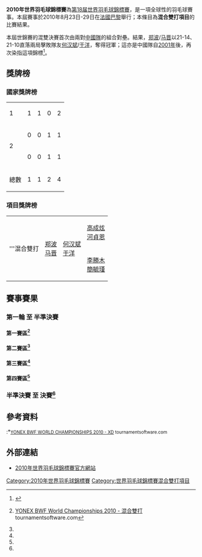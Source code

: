 {{noteTA|G1=Badminton}}
{{2010年世界羽毛球錦標賽}}
'''2010年世界羽毛球錦標賽'''為[[2010年世界羽毛球錦標賽|第18届世界羽毛球錦標賽]]，是一項全球性的羽毛球賽事。本屆賽事於2010年8月23日-29日在[[法國|法國]][[巴黎|巴黎]]舉行；本條目為'''混合雙打項目'''的比賽結果。

本屆世錦賽的混雙決賽首次由兩對[[中國國家羽毛球隊|中國隊]]的組合對壘。結果，[[郑波_(羽毛球运动员)|郑波]]/[[马晋|马晋]]以21-14、21-10直落兩局擊敗隊友[[何汉斌|何汉斌]]/[[于洋_(羽毛球运动员)|于洋]]，奪得冠軍；這亦是中國隊自[[2001年世界羽毛球錦標賽|2001年]]後，再次染指這項錦標<ref>{{cite news|title=郑波马晋夺冠之路：五战仅失一局 横扫世界第一|url=http://sports.sohu.com/20100829/n274555850.shtml|accessdate=2011-08-01|newspaper=《搜狐体育》|date=2010-08-29|archive-date=2020-06-08|archive-url=https://web.archive.org/web/20200608134824/https://sports.sohu.com/20100829/n274555850.shtml|dead-url=no}}</ref>。

==獎牌榜==
===國家獎牌榜===
{| {{RankedMedalTable}}
|-
| 1 ||align=left|{{CHN}} || 1 || 1 || 0 || 2
|-
| rowspan="2"|2 ||align=left|{{KOR}} || 0 || 0 || 1 || 1
|-
|align=left|{{TPE}} || 0 || 0 || 1 || 1
|- class="sortbottom"
!colspan=2|總數|| 1 || 1 || 2 || 4
|}

===項目獎牌榜===
{| {{MedalistTable|type=項目}}
|-
|rowspan=2|'''混合雙打
|rowspan=2|{{flagicon|CHN}} [[郑波_(羽毛球运动员)|郑波]]<br/>{{flagicon|CHN}} [[马晋|马晋]]
|rowspan=2|{{flagicon|CHN}} [[何汉斌|何汉斌]]<br/>{{flagicon|CHN}} [[于洋_(羽毛球运动员)|于洋]]
|{{flagicon|KOR}} [[高成炫|高成炫]]<br/>{{flagicon|KOR}} [[河貞恩|河貞恩]]
|-
|{{flagicon|TPE}} [[李勝木|李勝木]]<br/>{{flagicon|TPE}} [[簡毓瑾|簡毓瑾]]
|}

==賽事賽果==
===第一輪 至 半準決賽===
====第一賽區<ref name="XD">{{en}}[http://www.tournamentsoftware.com/sport/draw.aspx?id=F62164E2-8D5A-414A-8D71-748A49C68A3E&draw=5 YONEX BWF World Championships 2010 - 混合雙打] {{Wayback|url=http://www.tournamentsoftware.com/sport/draw.aspx?id=F62164E2-8D5A-414A-8D71-748A49C68A3E&draw=5 |date=20200608134901 }} tournamentsoftware.com</ref>====
{{16TeamBracket-Compact-Tennis3
| RD1=第一轮（48強）
| RD2=第二轮（32強）
| RD3=第三轮（16強）
| RD4=半準決賽（8強）
| team-width=170
| score-width=20

| RD1-seed01=1
| RD1-team01='''{{flagicon|INA}} [[诺瓦·维迪安托|诺瓦·维迪安托]]<br/> {{flagicon|INA}} [[利利亚纳·纳西尔|利利亚纳·纳西尔]]
| RD1-score01-1=
| RD1-score01-2=
| RD1-score01-3=
| RD1-seed02= 
| RD1-team02=輪空
| RD1-score02-1=
| RD1-score02-2=
| RD1-score02-3=

| RD1-seed03=
| RD1-team03='''{{nowrap|{{flagicon|INA}} [[弗兰·库尔尼亚万·邓|弗兰·库尔尼亚万·邓]]<br/> {{flagicon|INA}} [[皮娅·泽巴迪娅·贝尔纳德特|皮娅·泽巴迪娅·贝尔纳德特]]}}
| RD1-score03-1=
| RD1-score03-2=
| RD1-score03-3=
| RD1-seed04= 
| RD1-team04=輪空
| RD1-score04-1=
| RD1-score04-2=
| RD1-score04-3=

| RD1-seed05=11
| RD1-team05='''{{flagicon|TPE}} [[陳宏麟|陳宏麟]]<br/> {{flagicon|TPE}} [[周佳琦|周佳琦]]
| RD1-score05-1='''21
| RD1-score05-2='''21
| RD1-score05-3=
| RD1-seed06=
| RD1-team06={{flagicon|GER}} [[约翰尼斯·斯科特勒|约翰尼斯·斯科特勒]]<br/> {{flagicon|GER}} [[桑德拉·马里涅罗|桑德拉·马里涅罗]]
| RD1-score06-1=13
| RD1-score06-2=14
| RD1-score06-3=

| RD1-seed07=
| RD1-team07={{flagicon|AUS}} [[Raj_Veeran|Raj Veeran]]<br/> {{flagicon|AUS}} [[雷努加·韦兰|雷努加·韦兰]]
| RD1-score07-1=14
| RD1-score07-2=13
| RD1-score07-3=
| RD1-seed08=
| RD1-team08='''{{flagicon|KOR}} [[柳延星|柳延星]]<br/> {{flagicon|KOR}} [[金旼貞|金旼貞]]
| RD1-score08-1='''21
| RD1-score08-2='''21
| RD1-score08-3=

| RD1-seed09=8
| RD1-team09='''{{flagicon|CHN}} [[郑波_(羽毛球运动员)|郑波]]<br/> {{flagicon|CHN}} [[马晋|马晋]]
| RD1-score09-1=
| RD1-score09-2=
| RD1-score09-3=
| RD1-seed10= 
| RD1-team10=輪空
| RD1-score10-1=
| RD1-score10-2=
| RD1-score10-3=

| RD1-seed11=
| RD1-team11='''{{nowrap|{{flagicon|UKR}} [[德米特罗·扎瓦德斯基|德米特罗·扎瓦德斯基]]<br/> {{flagicon|UKR}} [[Mariya_Diptan|Mariya Diptan]]}}
| RD1-score11-1=
| RD1-score11-2=
| RD1-score11-3=
| RD1-seed12=
| RD1-team12=輪空
| RD1-score12-1=
| RD1-score12-2=
| RD1-score12-3=

| RD1-seed13=14
| RD1-team13='''{{flagicon|THA}} [[戍革·普拉帕卡莫|戍革·普拉帕卡莫]]<br/> {{flagicon|THA}} [[莎拉丽·桑松卡姆|莎拉丽·桑松卡姆]]
| RD1-score13-1='''23
| RD1-score13-2='''23
| RD1-score13-3=
| RD1-seed14=
| RD1-team14={{nowrap|{{flagicon|CRO}} [[兹沃尼米尔·杜尔金雅克|兹沃尼米尔·杜尔金雅克]]<br/> {{flagicon|CRO}} [[斯塔萨·博萨诺维奇|斯塔萨·博萨诺维奇]]}}
| RD1-score14-1=21
| RD1-score14-2=21
| RD1-score14-3=

| RD1-seed15=
| RD1-team15='''{{flagicon|HKG}} [[王偉康|王偉康]]<br/> {{flagicon|HKG}} [[周凱華|周凱華]]
| RD1-score15-1='''21
| RD1-score15-2='''21
| RD1-score15-3=
| RD1-seed16=
| RD1-team16={{flagicon|IRL}} [[山姆·马吉|山姆·马吉]]<br/> {{flagicon|IRL}} [[克洛伊·马吉|克洛伊·马吉]]
| RD1-score16-1=17
| RD1-score16-2=16
| RD1-score16-3=

| RD2-seed01=1
| RD2-team01='''{{flagicon|INA}} [[诺瓦·维迪安托|诺瓦·维迪安托]]<br/> {{flagicon|INA}} [[利利亚纳·纳西尔|利利亚纳·纳西尔]]
| RD2-score01-1='''21
| RD2-score01-2='''21
| RD2-score01-3=
| RD2-seed02=
| RD2-team02={{nowrap|{{flagicon|INA}} [[弗兰·库尔尼亚万·邓|弗兰·库尔尼亚万·邓]]<br/> {{flagicon|INA}} [[皮娅·泽巴迪娅·贝尔纳德特|P·Z·贝尔纳德特]]}}
| RD2-score02-1=15
| RD2-score02-2=14
| RD2-score02-3=

| RD2-seed03=11
| RD2-team03={{flagicon|TPE}} [[陳宏麟|陳宏麟]]<br/> {{flagicon|TPE}} [[周佳琦|周佳琦]]
| RD2-score03-1=12
| RD2-score03-2='''21
| RD2-score03-3=22
| RD2-seed04=
| RD2-team04='''{{flagicon|KOR}} [[柳延星|柳延星]]<br/> {{flagicon|KOR}} [[金旼貞|金旼貞]]
| RD2-score04-1='''21
| RD2-score04-2=18
| RD2-score04-3='''24

| RD2-seed05=8
| RD2-team05='''{{flagicon|CHN}} [[郑波_(羽毛球运动员)|郑波]]<br/> {{flagicon|CHN}} [[马晋|马晋]]
| RD2-score05-1='''21
| RD2-score05-2='''21
| RD2-score05-3=
| RD2-seed06=
| RD2-team06={{nowrap|{{flagicon|UKR}} [[德米特罗·扎瓦德斯基|德米特罗·扎瓦德斯基]]<br/> {{flagicon|UKR}} [[Mariya_Diptan|Mariya Diptan]]}}
| RD2-score06-1=7
| RD2-score06-2=9
| RD2-score06-3=

| RD2-seed07=14
| RD2-team07='''{{flagicon|THA}} [[戍革·普拉帕卡莫|戍革·普拉帕卡莫]]<br/> {{flagicon|THA}} [[莎拉丽·桑松卡姆|莎拉丽·桑松卡姆]]
| RD2-score07-1='''22
| RD2-score07-2='''21
| RD2-score07-3=
| RD2-seed08=
| RD2-team08={{flagicon|HKG}} [[王偉康|王偉康]]<br/> {{flagicon|HKG}} [[周凱華|周凱華]]
| RD2-score08-1=20
| RD2-score08-2=11
| RD2-score08-3=

| RD3-seed01=1
| RD3-team01='''{{nowrap|{{flagicon|INA}} [[诺瓦·维迪安托|诺瓦·维迪安托]]<br/> {{flagicon|INA}} [[利利亚纳·纳西尔|利利亚纳·纳西尔]]}}
| RD3-score01-1='''21
| RD3-score01-2=13
| RD3-score01-3='''21
| RD3-seed02=
| RD3-team02={{flagicon|KOR}} [[柳延星|柳延星]]<br/> {{flagicon|KOR}} [[金旼貞|金旼貞]]
| RD3-score02-1=17
| RD3-score02-2='''21
| RD3-score02-3=19

| RD3-seed03=8
| RD3-team03='''{{flagicon|CHN}} [[郑波_(羽毛球运动员)|郑波]]<br/> {{flagicon|CHN}} [[马晋|马晋]]
| RD3-score03-1='''21
| RD3-score03-2='''21
| RD3-score03-3=
| RD3-seed04=14
| RD3-team04={{nowrap|{{flagicon|THA}} [[戍革·普拉帕卡莫|戍革·普拉帕卡莫]]<br/> {{flagicon|THA}} [[莎拉丽·桑松卡姆|莎拉丽·桑松卡姆]]}}
| RD3-score04-1=19
| RD3-score04-2=15
| RD3-score04-3=

| RD4-seed01=1
| RD4-team01={{nowrap|{{flagicon|INA}} [[诺瓦·维迪安托|诺瓦·维迪安托]]<br/> {{flagicon|INA}} [[利利亚纳·纳西尔|利利亚纳·纳西尔]]}}
| RD4-score01-1=19
| RD4-score01-2=21
| RD4-score01-3=
| RD4-seed02=8
| RD4-team02='''{{flagicon|CHN}} [[郑波_(羽毛球运动员)|郑波]]<br/> {{flagicon|CHN}} [[马晋|马晋]]
| RD4-score02-1='''21
| RD4-score02-2='''23
| RD4-score02-3=
}}

====第二賽區<ref name="XD"/>====
{{16TeamBracket-Compact-Tennis3
| RD1=第一轮（48強）
| RD2=第二轮（32強）
| RD3=第三轮（16強）
| RD4=半準決賽（8強）
| team-width=170
| score-width=20

| RD1-seed01=3
| RD1-team01='''{{nowrap|{{flagicon|POL}} [[罗伯特·马特斯亚克|罗伯特·马特斯亚克]]<br/> {{flagicon|POL}} [[娜蒂斯达·希尔巴|娜蒂斯达·希尔巴]]}}
| RD1-score01-1=
| RD1-score01-2=
| RD1-score01-3=
| RD1-seed02= 
| RD1-team02=輪空
| RD1-score02-1=
| RD1-score02-2=
| RD1-score02-3=

| RD1-seed03=
| RD1-team03='''{{flagicon|SIN}} [[查特·奇雅加特|查特·奇雅加特]]<br/> {{flagicon|SIN}} [[姚蕾|姚蕾]]
| RD1-score03-1=
| RD1-score03-2=
| RD1-score03-3=
| RD1-seed04= 
| RD1-team04=輪空
| RD1-score04-1=
| RD1-score04-2=
| RD1-score04-3=

| RD1-seed05=9
| RD1-team05='''{{flagicon|IND}} [[瓦利亚维蒂尔·迪柱|瓦利亚维蒂尔·迪柱]]<br/> {{flagicon|IND}} [[瓦拉·古塔|瓦拉·古塔]]
| RD1-score05-1='''21
| RD1-score05-2=14
| RD1-score05-3='''21
| RD1-seed06=
| RD1-team06={{flagicon|ENG}} [[克里斯·爱德考克|克里斯·爱德考克]]<br/> {{flagicon|ENG}} [[加布里·怀特|加布里·怀特]]
| RD1-score06-1=6
| RD1-score06-2='''21
| RD1-score06-3=8

| RD1-seed07=
| RD1-team07='''{{flagicon|MAS}} [[陈炳顺|陈炳顺]]<br/> {{flagicon|MAS}} [[吳柳螢|吳柳螢]]
| RD1-score07-1='''21
| RD1-score07-2='''21
| RD1-score07-3=
| RD1-seed08=
| RD1-team08={{flagicon|BEL}} [[Jonathan_Gillis|Jonathan Gillis]]<br/> {{flagicon|BEL}} [[塞维琳·科尔维兰|塞维琳·科尔维兰]]
| RD1-score08-1=12
| RD1-score08-2=14
| RD1-score08-3=

| RD1-seed09=5
| RD1-team09='''{{flagicon|DEN}} [[约金·费舍尔·尼尔森|约金·费舍尔·尼尔森]]<br/> {{flagicon|DEN}} [[克里斯汀娜·彼德森|克里斯汀娜·彼德森]]
| RD1-score09-1=
| RD1-score09-2=
| RD1-score09-3=
| RD1-seed10= 
| RD1-team10=輪空
| RD1-score10-1=
| RD1-score10-2=
| RD1-score10-3=

| RD1-seed11=
| RD1-team11='''{{nowrap|{{flagicon|RUS}} [[亚历山大·尼科拉恩科|亚历山大·尼科拉恩科]]<br/> {{flagicon|RUS}} [[瓦莱里亚·索罗金娜|瓦莱里亚·索罗金娜]]}}
| RD1-score11-1=
| RD1-score11-2=
| RD1-score11-3=
| RD1-seed12=
| RD1-team12=輪空
| RD1-score12-1=
| RD1-score12-2=
| RD1-score12-3=

| RD1-seed13=12
| RD1-team13='''{{flagicon|KOR}} [[高成炫|高成炫]]<br/> {{flagicon|KOR}} [[河貞恩|河貞恩]]
| RD1-score13-1='''21
| RD1-score13-2='''21
| RD1-score13-3=
| RD1-seed14=
| RD1-team14={{flagicon|SUI}} [[安东尼·迪马尔特雷|安东尼·迪马尔特雷]]<br/> {{flagicon|SUI}} [[萨布丽娜·贾奎特|萨布丽娜·贾奎特]]
| RD1-score14-1=11
| RD1-score14-2=16
| RD1-score14-3=

| RD1-seed15=
| RD1-team15={{flagicon|FRA}} [[巴蒂斯特·卡雷姆|巴蒂斯特·卡雷姆]]<br/> {{flagicon|FRA}} [[劳拉·舒瓦内|劳拉·舒瓦内]]
| RD1-score15-1=15
| RD1-score15-2=15
| RD1-score15-3=
| RD1-seed16=
| RD1-team16='''{{flagicon|JPN}} [[橋本博且|橋本博且]]<br/> {{flagicon|JPN}} [[藤井瑞希|藤井瑞希]]
| RD1-score16-1='''21
| RD1-score16-2='''21
| RD1-score16-3=

| RD2-seed01=3
| RD2-team01={{flagicon|POL}} [[罗伯特·马特斯亚克|罗伯特·马特斯亚克]]<br/> {{flagicon|POL}} [[娜蒂斯达·希尔巴|娜蒂斯达·希尔巴]]
| RD2-score01-1=13
| RD2-score01-2='''21
| RD2-score01-3=14
| RD2-seed02=
| RD2-team02='''{{flagicon|SIN}} [[查特·奇雅加特|查特·奇雅加特]]<br/> {{flagicon|SIN}} [[姚蕾|姚蕾]]
| RD2-score02-1='''21
| RD2-score02-2=16
| RD2-score02-3='''21

| RD2-seed03=9
| RD2-team03='''{{nowrap|{{flagicon|IND}} [[瓦利亚维蒂尔·迪柱|瓦利亚维蒂尔·迪柱]]<br/> {{flagicon|IND}} [[瓦拉·古塔|瓦拉·古塔]]}}
| RD2-score03-1='''21
| RD2-score03-2='''21
| RD2-score03-3=
| RD2-seed04=
| RD2-team04={{flagicon|MAS}} [[陈炳顺|陈炳顺]]<br/> {{flagicon|MAS}} [[吳柳螢|吳柳螢]]
| RD2-score04-1=19
| RD2-score04-2=8
| RD2-score04-3=

| RD2-seed05=5
| RD2-team05='''{{flagicon|DEN}} [[约金·费舍尔·尼尔森|约金·费舍尔·尼尔森]]<br/> {{flagicon|DEN}} [[克里斯汀娜·彼德森|克里斯汀娜·彼德森]]
| RD2-score05-1='''21
| RD2-score05-2='''21
| RD2-score05-3=
| RD2-seed06=
| RD2-team06={{nowrap|{{flagicon|RUS}} [[亚历山大·尼科拉恩科|亚历山大·尼科拉恩科]]<br/> {{flagicon|RUS}} [[瓦莱里亚·索罗金娜|瓦莱里亚·索罗金娜]]}}
| RD2-score06-1=15
| RD2-score06-2=19
| RD2-score06-3=

| RD2-seed07=12
| RD2-team07='''{{flagicon|KOR}} [[高成炫|高成炫]]<br/> {{flagicon|KOR}} [[河貞恩|河貞恩]]
| RD2-score07-1='''21
| RD2-score07-2='''21
| RD2-score07-3=
| RD2-seed08=
| RD2-team08={{flagicon|JPN}} [[橋本博且|橋本博且]]<br/> {{flagicon|JPN}} [[藤井瑞希|藤井瑞希]]
| RD2-score08-1=16
| RD2-score08-2=16
| RD2-score08-3=

| RD3-seed01=9
| RD3-team01='''{{nowrap|{{flagicon|IND}} [[瓦利亚维蒂尔·迪柱|瓦利亚维蒂尔·迪柱]]<br/> {{flagicon|IND}} [[瓦拉·古塔|瓦拉·古塔]]}}
| RD3-score01-1=14
| RD3-score01-2='''21
| RD3-score01-3='''21
| RD3-seed02=
| RD3-team02={{flagicon|SIN}} [[查特·奇雅加特|查特·奇雅加特]]<br/> {{flagicon|SIN}} [[姚蕾|姚蕾]]
| RD3-score02-1='''21
| RD3-score02-2=18
| RD3-score02-3=14

| RD3-seed03=5
| RD3-team03={{nowrap|{{flagicon|DEN}} [[约金·费舍尔·尼尔森|约金·费舍尔·尼尔森]]<br/> {{flagicon|DEN}} [[克里斯汀娜·彼德森|克里斯汀娜·彼德森]]}}
| RD3-score03-1=13
| RD3-score03-2='''21
| RD3-score03-3=19
| RD3-seed04=12
| RD3-team04='''{{flagicon|KOR}} [[高成炫|高成炫]]<br/> {{flagicon|KOR}} [[河貞恩|河貞恩]]
| RD3-score04-1='''21
| RD3-score04-2=13
| RD3-score04-3='''21

| RD4-seed01=9
| RD4-team01={{nowrap|{{flagicon|IND}} [[瓦利亚维蒂尔·迪柱|瓦利亚维蒂尔·迪柱]]<br/> {{flagicon|IND}} [[瓦拉·古塔|瓦拉·古塔]]}}
| RD4-score01-1=16
| RD4-score01-2=19
| RD4-score01-3=
| RD4-seed02=12
| RD4-team02='''{{flagicon|KOR}} [[高成炫|高成炫]]<br/> {{flagicon|KOR}} [[河貞恩|河貞恩]]
| RD4-score02-1='''21
| RD4-score02-2='''21
| RD4-score02-3=
}}

====第三賽區<ref name="XD"/>====
{{16TeamBracket-Compact-Tennis3
| RD1=第一轮（48強）
| RD2=第二轮（32強）
| RD3=第三轮（16強）
| RD4=半準決賽（8強）
| team-width=170
| score-width=20

| RD1-seed01=
| RD1-team01={{flagicon|VIE}} [[楊寶德|楊寶德]]<br/> {{flagicon|VIE}} [[蔡氏紅錦|蔡氏紅錦]]
| RD1-score01-1=9
| RD1-score01-2=15
| RD1-score01-3=
| RD1-seed02=
| RD1-team02='''{{flagicon|HKG}} [[魏仁君|魏仁君]]<br/> {{flagicon|HKG}} [[謝影雪|謝影雪]]
| RD1-score02-1='''21
| RD1-score02-2='''21
| RD1-score02-3=

| RD1-seed03=
| RD1-team03={{flagicon|RUS}} [[维塔利·杜尔金|维塔利·杜尔金]]<br/> {{flagicon|RUS}} [[尼娜·维斯洛娃|尼娜·维斯洛娃]]
| RD1-score03-1='''22
| RD1-score03-2=14
| RD1-score03-3=16
| RD1-seed04=16
| RD1-team04='''{{flagicon|TPE}} [[李勝木|李勝木]]<br/> {{flagicon|TPE}} [[簡毓瑾|簡毓瑾]]
| RD1-score04-1=20
| RD1-score04-2='''21
| RD1-score04-3='''21

| RD1-seed05=
| RD1-team05=輪空
| RD1-score05-1=
| RD1-score05-2=
| RD1-score05-3=
| RD1-seed06=
| RD1-team06='''{{nowrap|{{flagicon|DEN}} [[米克尔·德尔博·拉森|米克尔·德尔博·拉森]]<br/> {{flagicon|DEN}} [[米尔·舍特-克里斯滕森|米尔·舍特-克里斯滕森]]}}
| RD1-score06-1=
| RD1-score06-2=
| RD1-score06-3=

| RD1-seed07=
| RD1-team07=輪空
| RD1-score07-1=
| RD1-score07-2=
| RD1-score07-3=
| RD1-seed08=7
| RD1-team08='''{{flagicon|KOR}} [[李龍大|李龍大]]<br/> {{flagicon|KOR}} [[李孝貞_(羽毛球運動員)|李孝貞]]
| RD1-score08-1=
| RD1-score08-2=
| RD1-score08-3=

| RD1-seed09=
| RD1-team09={{flagicon|CAN}} [[吳駿義|吳駿義]]<br/> {{flagicon|CAN}} [[高博_(羽毛球运动员)|高博]]
| RD1-score09-1=8
| RD1-score09-2=16
| RD1-score09-3=
| RD1-seed10=
| RD1-team10='''{{flagicon|JPN}} [[平田典靖|平田典靖]]<br/> {{flagicon|JPN}} [[前田美順|前田美順]]
| RD1-score10-1='''21
| RD1-score10-2='''21
| RD1-score10-3=

| RD1-seed11=
| RD1-team11={{flagicon|FRA}} [[罗南·拉巴尔|罗南·拉巴尔]]<br/> {{flagicon|FRA}} [[Weny_Rasidi|Weny Rasidi]]
| RD1-score11-1=17
| RD1-score11-2=16
| RD1-score11-3=
| RD1-seed12=10
| RD1-team12='''{{flagicon|CHN}} [[陶嘉明|陶嘉明]]<br/> {{flagicon|CHN}} [[张亚雯|张亚雯]]
| RD1-score12-1='''21
| RD1-score12-2='''21
| RD1-score12-3=

| RD1-seed13=
| RD1-team13=輪空
| RD1-score13-1=
| RD1-score13-2=
| RD1-score13-3=
| RD1-seed14=
| RD1-team14='''{{nowrap|{{flagicon|RSA}} [[多利安·兰斯·詹姆斯|多利安·兰斯·詹姆斯]]<br/> {{flagicon|RSA}} [[米歇尔·克莱尔·爱德华兹|米歇尔·克莱尔·爱德华兹]]}}
| RD1-score14-1=
| RD1-score14-2=
| RD1-score14-3=

| RD1-seed15=
| RD1-team15=輪空
| RD1-score15-1=
| RD1-score15-2=
| RD1-score15-3=
| RD1-seed16=4
| RD1-team16='''{{nowrap|{{flagicon|INA}} [[亨德拉·阿普利达·古纳万|亨德拉·阿普利达·古纳万]]<br/> {{flagicon|INA}} [[维塔·玛丽莎|维塔·玛丽莎]]}}
| RD1-score16-1=
| RD1-score16-2=
| RD1-score16-3=

| RD2-seed01=
| RD2-team01={{flagicon|HKG}} [[魏仁君|魏仁君]]<br/> {{flagicon|HKG}} [[謝影雪|謝影雪]]
| RD2-score01-1='''21
| RD2-score01-2=15
| RD2-score01-3=15
| RD2-seed02=16
| RD2-team02='''{{flagicon|TPE}} [[李勝木|李勝木]]<br/> {{flagicon|TPE}} [[簡毓瑾|簡毓瑾]]
| RD2-score02-1=17
| RD2-score02-2='''21
| RD2-score02-3='''21

| RD2-seed03=
| RD2-team03={{nowrap|{{flagicon|DEN}} [[米克尔·德尔博·拉森|米克尔·德尔博·拉森]]<br/> {{flagicon|DEN}} [[米尔·舍特-克里斯滕森|米尔·舍特-克里斯滕森]]}}
| RD2-score03-1=15
| RD2-score03-2=9
| RD2-score03-3=
| RD2-seed04=7
| RD2-team04='''{{flagicon|KOR}} [[李龍大|李龍大]]<br/> {{flagicon|KOR}} [[李孝貞_(羽毛球運動員)|李孝貞]]
| RD2-score04-1='''21
| RD2-score04-2='''21
| RD2-score04-3=

| RD2-seed05=
| RD2-team05={{flagicon|JPN}} [[平田典靖|平田典靖]]<br/> {{flagicon|JPN}} [[前田美順|前田美順]]
| RD2-score05-1=21
| RD2-score05-2=6
| RD2-score05-3=
| RD2-seed06=10
| RD2-team06='''{{flagicon|CHN}} [[陶嘉明|陶嘉明]]<br/> {{flagicon|CHN}} [[张亚雯|张亚雯]]
| RD2-score06-1='''23
| RD2-score06-2='''21
| RD2-score06-3=

| RD2-seed07=
| RD2-team07={{flagicon|RSA}} [[多利安·兰斯·詹姆斯|D·L·詹姆斯]]<br/> {{flagicon|RSA}} [[米歇尔·克莱尔·爱德华兹|M·C·爱德华兹]]
| RD2-score07-1='''21
| RD2-score07-2=10
| RD2-score07-3=9
| RD2-seed08=4
| RD2-team08='''{{flagicon|INA}} [[亨德拉·阿普利达·古纳万|H·A·古纳万]]<br/> {{flagicon|INA}} [[维塔·玛丽莎|维塔·玛丽莎]]
| RD2-score08-1=16
| RD2-score08-2='''21
| RD2-score08-3='''21

| RD3-seed01=16
| RD3-team01='''{{flagicon|TPE}} [[李勝木|李勝木]]<br/> {{flagicon|TPE}} [[簡毓瑾|簡毓瑾]]
| RD3-score01-1='''21
| RD3-score01-2='''22
| RD3-score01-3=
| RD3-seed02=7
| RD3-team02={{flagicon|KOR}} [[李龍大|李龍大]]<br/> {{flagicon|KOR}} [[李孝貞_(羽毛球運動員)|李孝貞]]
| RD3-score02-1=17
| RD3-score02-2=20
| RD3-score02-3=

| RD3-seed03=10
| RD3-team03='''{{flagicon|CHN}} [[陶嘉明|陶嘉明]]<br/> {{flagicon|CHN}} [[张亚雯|张亚雯]]
| RD3-score03-1='''21
| RD3-score03-2=''15
| RD3-score03-3=
| RD3-seed04=4
| RD3-team04={{nowrap|{{flagicon|INA}} [[亨德拉·阿普利达·古纳万|H·A·古纳万]]<br/> {{flagicon|INA}} [[维塔·玛丽莎|维塔·玛丽莎]] (中途退出)}}
| RD3-score04-1=16
| RD3-score04-2=''10
| RD3-score04-3=

| RD4-seed01=16
| RD4-team01='''{{nowrap|{{flagicon|TPE}} [[李勝木|李勝木]]<br/> {{flagicon|TPE}} [[簡毓瑾|簡毓瑾]]}}
| RD4-score01-1=14
| RD4-score01-2='''21
| RD4-score01-3='''21
| RD4-seed02=10
| RD4-team02={{flagicon|CHN}} [[陶嘉明|陶嘉明]]<br/> {{flagicon|CHN}} [[张亚雯|张亚雯]]
| RD4-score02-1='''21
| RD4-score02-2=18
| RD4-score02-3=17
}}

====第四賽區<ref name="XD"/>====
{{16TeamBracket-Compact-Tennis3
| RD1=第一轮（48強）
| RD2=第二轮（32強）
| RD3=第三轮（16強）
| RD4=半準決賽（8強）
| team-width=170
| score-width=20

| RD1-seed01=
| RD1-team01={{nowrap|{{flagicon|ISR}} [[米沙·西尔伯曼|米沙·西尔伯曼]]<br/> {{flagicon|ISR}} [[斯维特拉娜·西尔伯曼|斯维特拉娜·西尔伯曼]]}}
| RD1-score01-1=9
| RD1-score01-2=14
| RD1-score01-3=
| RD1-seed02=
| RD1-team02='''{{flagicon|AUT}} [[罗曼·泽恩沃德|罗曼·泽恩沃德]]<br/> {{flagicon|AUT}} [[西蒙娜·普鲁茨|西蒙娜·普鲁茨]]
| RD1-score02-1='''21
| RD1-score02-2='''21
| RD1-score02-3=

| RD1-seed03=
| RD1-team03={{flagicon|GER}} [[英格·金德沃克|英格·金德沃克]]<br/> {{flagicon|GER}} [[比尔吉德·奥维泽尔|比尔吉德·奥维泽尔]]
| RD1-score03-1=17
| RD1-score03-2=20
| RD1-score03-3=
| RD1-seed04=13
| RD1-team04='''{{flagicon|THA}} [[颂蓬·阿努里达亚翁|颂蓬·阿努里达亚翁]]<br/> {{flagicon|THA}} [[恭差拉·沃拉威七猜恭|恭差拉·沃拉威七猜恭]]
| RD1-score04-1='''21
| RD1-score04-2='''22
| RD1-score04-3=

| RD1-seed05=
| RD1-team05=輪空
| RD1-score05-1=
| RD1-score05-2=
| RD1-score05-3=
| RD1-seed06=
| RD1-team06='''{{flagicon|ESP}} [[Carlos_Longo|Carlos Longo]]<br/> {{flagicon|ESP}} [[海迪·奥赫达|海迪·奥赫达]]
| RD1-score06-1=
| RD1-score06-2=
| RD1-score06-3=

| RD1-seed07=
| RD1-team07=輪空
| RD1-score07-1=
| RD1-score07-2=
| RD1-score07-3=
| RD1-seed08=6
| RD1-team08='''{{flagicon|CHN}} [[何汉斌|何汉斌]]<br/> {{flagicon|CHN}} [[于洋_(羽毛球运动员)|于洋]]
| RD1-score08-1=
| RD1-score08-2=
| RD1-score08-3=

| RD1-seed09=
| RD1-team09='''{{flagicon|BUL}} [[斯蒂利安·马卡尔斯基|斯蒂利安·马卡尔斯基]]<br/> {{flagicon|BUL}} [[黛安娜·迪莫娃|黛安娜·迪莫娃]]
| RD1-score09-1=14
| RD1-score09-2='''21
| RD1-score09-3='''21
| RD1-seed10=
| RD1-team10={{flagicon|NED}} [[戴夫·胡达巴克什|戴夫·胡达巴克什]]<br/> {{flagicon|NED}} [[萨曼塔·巴宁|萨曼塔·巴宁]]
| RD1-score10-1='''21
| RD1-score10-2=11
| RD1-score10-3=19

| RD1-seed11=
| RD1-team11={{nowrap|{{flagicon|UKR}} [[瓦列里·阿特拉什琴科夫|瓦列里·阿特拉什琴科夫]]<br/> {{flagicon|UKR}} [[埃琳娜·普鲁斯|埃琳娜·普鲁斯]]}}
| RD1-score11-1=16
| RD1-score11-2=15
| RD1-score11-3=
| RD1-seed12=15
| RD1-team12='''{{flagicon|ENG}} [[内森·罗布森|内森·罗布森]]<br/> {{flagicon|ENG}} [[珍妮·沃尔沃克|珍妮·沃尔沃克]]
| RD1-score12-1='''21
| RD1-score12-2='''21
| RD1-score12-3=

| RD1-seed13=
| RD1-team13=輪空
| RD1-score13-1=
| RD1-score13-2=
| RD1-score13-3=
| RD1-seed14=
| RD1-team14='''{{nowrap|{{flagicon|POL}} [[沃伊切赫·苏库德拉尔塞克|沃伊切赫·苏库德拉尔塞克]]<br/> {{flagicon|POL}} [[阿格涅什卡·维特科夫斯卡|阿格涅什卡·维特科夫斯卡]]}}
| RD1-score14-1=
| RD1-score14-2=
| RD1-score14-3=

| RD1-seed15=
| RD1-team15=輪空
| RD1-score15-1=
| RD1-score15-2=
| RD1-score15-3=
| RD1-seed16=2
| RD1-team16='''{{flagicon|DEN}} [[托马斯·雷伯恩|托马斯·雷伯恩]]<br/> {{flagicon|DEN}} [[卡米拉·吕特·尤尔|卡米拉·吕特·尤尔]]
| RD1-score16-1=
| RD1-score16-2=
| RD1-score16-3=

| RD2-seed01=
| RD2-team01={{flagicon|AUT}} [[罗曼·泽恩沃德|罗曼·泽恩沃德]]<br/> {{flagicon|AUT}} [[西蒙娜·普鲁茨|西蒙娜·普鲁茨]]
| RD2-score01-1=15
| RD2-score01-2=12
| RD2-score01-3=
| RD2-seed02=13
| RD2-team02='''{{nowrap|{{flagicon|THA}} [[颂蓬·阿努里达亚翁|颂蓬·阿努里达亚翁]]<br/> {{flagicon|THA}} [[恭差拉·沃拉威七猜恭|恭差拉·沃拉威七猜恭]]}}
| RD2-score02-1='''21
| RD2-score02-2='''21
| RD2-score02-3=

| RD2-seed03=
| RD2-team03={{flagicon|ESP}} [[Carlos_Longo|Carlos Longo]]<br/> {{flagicon|ESP}} [[海迪·奥赫达|海迪·奥赫达]]
| RD2-score03-1=5
| RD2-score03-2=5
| RD2-score03-3=
| RD2-seed04=6
| RD2-team04='''{{flagicon|CHN}} [[何汉斌|何汉斌]]<br/> {{flagicon|CHN}} [[于洋_(羽毛球运动员)|于洋]]
| RD2-score04-1='''21
| RD2-score04-2='''21
| RD2-score04-3=

| RD2-seed05=
| RD2-team05={{flagicon|BUL}} [[斯蒂利安·马卡尔斯基|斯蒂利安·马卡尔斯基]]<br/> {{flagicon|BUL}} [[黛安娜·迪莫娃|黛安娜·迪莫娃]]
| RD2-score05-1=9
| RD2-score05-2=12
| RD2-score05-3=
| RD2-seed06=15
| RD2-team06='''{{flagicon|ENG}} [[内森·罗布森|内森·罗布森]]<br/> {{flagicon|ENG}} [[珍妮·沃尔沃克|珍妮·沃尔沃克]]
| RD2-score06-1='''21
| RD2-score06-2='''21
| RD2-score06-3=

| RD2-seed07=
| RD2-team07={{nowrap|{{flagicon|POL}} [[沃伊切赫·苏库德拉尔塞克|沃伊切赫·苏库德拉尔塞克]]<br/> {{flagicon|POL}} [[阿格涅什卡·维特科夫斯卡|阿格涅什卡·维特科夫斯卡]]}}
| RD2-score07-1=15
| RD2-score07-2=17
| RD2-score07-3=
| RD2-seed08=2
| RD2-team08='''{{flagicon|DEN}} [[托马斯·雷伯恩|托马斯·雷伯恩]]<br/> {{flagicon|DEN}} [[卡米拉·吕特·尤尔|卡米拉·吕特·尤尔]]
| RD2-score08-1='''21
| RD2-score08-2='''21
| RD2-score08-3=

| RD3-seed01=13
| RD3-team01={{nowrap|{{flagicon|THA}} [[颂蓬·阿努里达亚翁|颂蓬·阿努里达亚翁]]<br/> {{flagicon|THA}} [[恭差拉·沃拉威七猜恭|恭差拉·沃拉威七猜恭]]}}
| RD3-score01-1=14
| RD3-score01-2=13
| RD3-score01-3=
| RD3-seed02=6
| RD3-team02='''{{flagicon|CHN}} [[何汉斌|何汉斌]]<br/> {{flagicon|CHN}} [[于洋_(羽毛球运动员)|于洋]]
| RD3-score02-1='''21
| RD3-score02-2='''21
| RD3-score02-3=

| RD3-seed03=15
| RD3-team03={{flagicon|ENG}} [[内森·罗布森|内森·罗布森]]<br/> {{flagicon|ENG}} [[珍妮·沃尔沃克|珍妮·沃尔沃克]]
| RD3-score03-1='''22
| RD3-score03-2=12
| RD3-score03-3=18
| RD3-seed04=2
| RD3-team04='''{{flagicon|DEN}} [[托马斯·雷伯恩|托马斯·雷伯恩]]<br/> {{flagicon|DEN}} [[卡米拉·吕特·尤尔|卡米拉·吕特·尤尔]]
| RD3-score04-1=20
| RD3-score04-2='''21
| RD3-score04-3='''21

| RD4-seed01=6
| RD4-team01='''{{flagicon|CHN}} [[何汉斌|何汉斌]]<br/> {{flagicon|CHN}} [[于洋_(羽毛球运动员)|于洋]]
| RD4-score01-1='''21
| RD4-score01-2='''21
| RD4-score01-3=
| RD4-seed02=2
| RD4-team02={{nowrap|{{flagicon|DEN}} [[托马斯·雷伯恩|托马斯·雷伯恩]]<br/> {{flagicon|DEN}} [[卡米拉·吕特·尤尔|卡米拉·吕特·尤尔]]}}
| RD4-score02-1=19
| RD4-score02-2=17
| RD4-score02-3=
}}

===半準決賽 至 決賽<ref name="XD"/>===
{{8TeamBracket-Tennis3
| team-width=200

| RD1-seed1=1
| RD1-team1={{flagicon|INA}} [[诺瓦·维迪安托|诺瓦·维迪安托]]<br/> {{flagicon|INA}} [[利利亚纳·纳西尔|利利亚纳·纳西尔]]
| RD1-score1-1=19
| RD1-score1-2=21
| RD1-score1-3=
| RD1-seed2=8
| RD1-team2='''{{flagicon|CHN}} [[郑波_(羽毛球运动员)|郑波]]<br/> {{flagicon|CHN}} [[马晋|马晋]]
| RD1-score2-1='''21
| RD1-score2-2='''23
| RD1-score2-3=

| RD1-seed3=9
| RD1-team3={{nowrap|{{flagicon|IND}} [[瓦利亚维蒂尔·迪柱|瓦利亚维蒂尔·迪柱]]<br/> {{flagicon|IND}} [[瓦拉·古塔|瓦拉·古塔]]}}
| RD1-score3-1=16
| RD1-score3-2=19
| RD1-score3-3=
| RD1-seed4=12
| RD1-team4='''{{flagicon|KOR}} [[高成炫|高成炫]]<br/> {{flagicon|KOR}} [[河貞恩|河貞恩]]
| RD1-score4-1='''21
| RD1-score4-2='''21
| RD1-score4-3=

| RD1-seed5=16
| RD1-team5='''{{flagicon|TPE}} [[李胜木|李胜木]]<br/> {{flagicon|TPE}} [[简毓瑾|简毓瑾]]
| RD1-score5-1=14
| RD1-score5-2='''21
| RD1-score5-3='''21
| RD1-seed6=10
| RD1-team6={{flagicon|CHN}} [[陶嘉明|陶嘉明]]<br/> {{flagicon|CHN}} [[张亚雯|张亚雯]]
| RD1-score6-1='''21
| RD1-score6-2=18
| RD1-score6-3=17

| RD1-seed7=6
| RD1-team7='''{{flagicon|CHN}} [[何汉斌|何汉斌]]<br/> {{flagicon|CHN}} [[于洋_(羽毛球运动员)|于洋]]
| RD1-score7-1='''21
| RD1-score7-2='''21
| RD1-score7-3=
| RD1-seed8=2
| RD1-team8={{flagicon|DEN}} [[托马斯·雷伯恩|托马斯·雷伯恩]]<br/> {{flagicon|DEN}} [[卡米拉·吕特·尤尔|卡米拉·吕特·尤尔]]
| RD1-score8-1=19
| RD1-score8-2=17
| RD1-score8-3=

| RD2-seed1=8
| RD2-team1='''{{flagicon|CHN}} [[郑波_(羽毛球运动员)|郑波]]<br/> {{flagicon|CHN}} [[马晋|马晋]]
| RD2-score1-1=15
| RD2-score1-2='''21
| RD2-score1-3='''21
| RD2-seed2=12
| RD2-team2={{flagicon|KOR}} [[高成炫|高成炫]]<br/> {{flagicon|KOR}} [[河貞恩|河貞恩]]
| RD2-score2-1='''21
| RD2-score2-2=11
| RD2-score2-3=16

| RD2-seed3=16
| RD2-team3={{flagicon|TPE}} [[李胜木|李胜木]]<br/> {{flagicon|TPE}} [[简毓瑾|简毓瑾]]
| RD2-score3-1=13
| RD2-score3-2=8
| RD2-score3-3=
| RD2-seed4=6
| RD2-team4='''{{flagicon|CHN}} [[何汉斌|何汉斌]]<br/> {{flagicon|CHN}} [[于洋_(羽毛球运动员)|于洋]]
| RD2-score4-1='''21
| RD2-score4-2='''21
| RD2-score4-3=

| RD3-seed1=8
| RD3-team1='''{{flagicon|CHN}} [[郑波_(羽毛球运动员)|郑波]]<br/> {{flagicon|CHN}} [[马晋|马晋]]
| RD3-score1-1='''21
| RD3-score1-2='''21
| RD3-score1-3=
| RD3-seed2=6
| RD3-team2={{flagicon|CHN}} [[何汉斌|何汉斌]]<br/> {{flagicon|CHN}} [[于洋_(羽毛球运动员)|于洋]]
| RD3-score2-1=14
| RD3-score2-2=10
| RD3-score2-3=
}}

==參考資料==
{{reflist}}
:*<small>[http://tournamentsoftware.com/sport/draw.aspx?id=F62164E2-8D5A-414A-8D71-748A49C68A3E&draw=5 YONEX BWF WORLD CHAMPIONSHIPS 2010 - XD]{{Wayback|url=http://tournamentsoftware.com/sport/draw.aspx?id=F62164E2-8D5A-414A-8D71-748A49C68A3E&draw=5 |date=20200608134901 }} tournamentsoftware.com{{en}}</small>

==外部連結==
*[https://web.archive.org/web/20100806060738/http://www.yonexbadminton2010.com/en 2010年世界羽毛球錦標賽官方網站]{{en}}

[[Category:2010年世界羽毛球錦標賽|Category:2010年世界羽毛球錦標賽]]
[[Category:世界羽毛球錦標賽混合雙打項目|Category:世界羽毛球錦標賽混合雙打項目]]